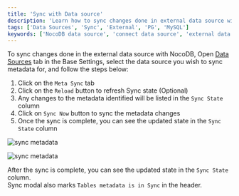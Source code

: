 ```yaml
---
title: 'Sync with Data source'
description: 'Learn how to sync changes done in external data source with NocoDB.'
tags: ['Data Sources', 'Sync', 'External', 'PG', 'MySQL']
keywords: ['NocoDB data source', 'connect data source', 'external data source', 'PG data source', 'MySQL data source']
---
```


To sync changes done in the external data source with NocoDB, Open [Data Sources](/docs/product-docs/data-sources#accessing-data-sources) tab in the Base Settings, select the data source you wish to sync metadata for, and follow the steps below:

1. Click on the `Meta Sync` tab
2. Click on the `Reload` button to refresh Sync state (Optional)
3. Any changes to the metadata identified will be listed in the `Sync State` column
4. Click on `Sync Now` button to sync the metadata changes
5. Once the sync is complete, you can see the updated state in the `Sync State` column
  
![sync metadata](/img/v2/data-source/data-source-meta-sync-1.png)  
  
![sync metadata](/img/v2/data-source/data-source-meta-sync-2.png)

After the sync is complete, you can see the updated state in the `Sync State` column.  
Sync modal also marks `Tables metadata is in Sync` in the header.

